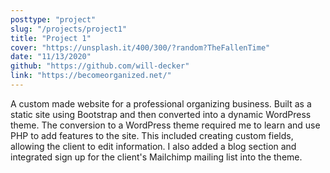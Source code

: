 ```yaml
---
posttype: "project"
slug: "/projects/project1"
title: "Project 1"
cover: "https://unsplash.it/400/300/?random?TheFallenTime"
date: "11/13/2020"
github: "https://github.com/will-decker"
link: "https://becomeorganized.net/"
---
```


A custom made website for a professional organizing business. Built as a static site using Bootstrap and then converted into a dynamic WordPress theme. The conversion to a WordPress theme required me to learn and use PHP to add features to the site. This included creating custom fields, allowing the client to edit information. I also added a blog section and integrated sign up for the client's Mailchimp mailing list into the theme.
